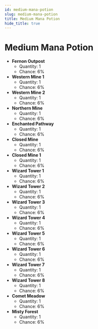 ---
id: medium-mana-potion
slug: medium-mana-potion
title: Medium Mana Potion
hide_title: true
---


# <ItemIcon iconId="1006"/> Medium Mana Potion
- **Fernon Outpost**
	- Quantity: 1
	- Chance: 6%
- **Western Mine 1**
	- Quantity: 1
	- Chance: 6%
- **Western Mine 2**
	- Quantity: 1
	- Chance: 6%
- **Northern Mine**
	- Quantity: 1
	- Chance: 6%
- **Enchanted Pathway**
	- Quantity: 1
	- Chance: 6%
- **Closed Mine**
	- Quantity: 1
	- Chance: 6%
- **Closed Mine 1**
	- Quantity: 1
	- Chance: 6%
- **Wizard Tower 1**
	- Quantity: 1
	- Chance: 6%
- **Wizard Tower 2**
	- Quantity: 1
	- Chance: 6%
- **Wizard Tower 3**
	- Quantity: 1
	- Chance: 6%
- **Wizard Tower 4**
	- Quantity: 1
	- Chance: 6%
- **Wizard Tower 5**
	- Quantity: 1
	- Chance: 6%
- **Wizard Tower 6**
	- Quantity: 1
	- Chance: 6%
- **Wizard Tower 7**
	- Quantity: 1
	- Chance: 6%
- **Wizard Tower 8**
	- Quantity: 1
	- Chance: 6%
- **Comet Meadow**
	- Quantity: 1
	- Chance: 6%
- **Misty Forest**
	- Quantity: 1
	- Chance: 6%

